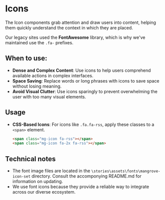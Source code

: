
<Meta of={IconsStories} />

# Icons

The Icon components grab attention and draw users into content, helping them quickly understand the context in which they are placed. 

Our legacy sites used the **FontAwesome** library, which is why we've maintained use the `.fa-` prefixes. 

## When to use:

- **Dense and Complex Content**: Use icons to help users comprehend available actions in complex interfaces.
- **Space Saving**: Replace words or long phrases with icons to save space without losing meaning.
- **Avoid Visual Clutter**: Use icons sparingly to prevent overwhelming the user with too many visual elements.

<Canvas>
  <Story of={IconsStories.DefaultIcons} />
</Canvas>

## Usage

- **CSS-Based Icons**: For icons like `.fa.fa-rss`, apply these classes to a `<span>` element.
  
  ```html
  <span class="mg-icon fa-rss"></span>
  <span class="mg-icon fa-2x fa-rss"></span>
  ```

## Technical notes

- The font image files are located in the `\stories\assets\fonts\mangrove-icon-set` directory. Consult the accomponying README.md for information on updating.
- We use font icons because they provide a reliable way to integrate across our diverse ecosystem.
